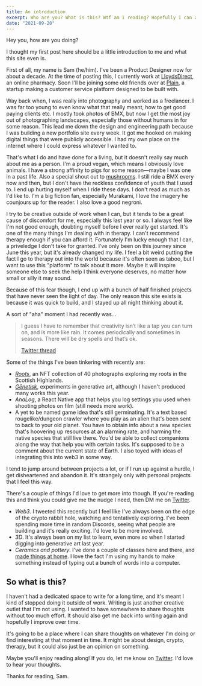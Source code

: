 ```yaml
---
title: An introduction
excerpt: Who are you? What is this? Wtf am I reading? Hopefully I can answer some of those questions in this post. This is a new dedicated space for my writing, something I haven't had for a long time. Enjoy your stay!
date: "2021-09-20"
---
```


Hey you, how are you doing?

I thought my first post here should be a little introduction to me and what this site even is.

First of all, my name is Sam (he/him). I've been a Product Designer now for about a decade. At the time of posting this, I currently work at [LloydsDirect](https://lloydsdirect.co.uk), an online pharmacy. Soon I'll be joining some old friends over at [Plain](https://plain.co), a startup making a customer service platform designed to be built with.

Way back when, I was really into photography and worked as a freelancer. I was far too young to even know what that really meant, how to get good paying clients etc. I mostly took photos of BMX, but now I get the most joy out of photographing landscapes, especially those without humans in for some reason. This lead me down the design and engineering path because I was building a new portfolio site every week. It got me hooked on making digital things that were publicly accessible. I had my own place on the internet where I could express whatever I wanted to.

That's what I do and have done for a living, but it doesn't really say much about me as a person. I'm a proud vegan, which means I obviously love animals. I have a strong affinity to pigs for some reason—maybe I was one in a past life. Also a special shout out to [mushrooms](https://youtu.be/7agK0nkiZpA). I still ride a BMX every now and then, but I don't have the reckless confidence of youth that I used to. I end up hurting myself when I ride these days. I don't read as much as I'd like to. I'm a big fiction fan, especially Murakami, I love the imagery he counjours up for the reader. I also love a good negroni.

I try to be creative outside of work when I can, but it tends to be a great cause of discomfort for me, especially this last year or so. I always feel like I'm not good enough, doubting myself before I ever really get started. It's one of the many things I'm dealing with in therapy. I can't recommend therapy enough if you can afford it. Fortunately I'm lucky enough that I can, a priveledge I don't take for granted. I've only been on this journey since June this year, but it's already changed my life. I feel a bit weird putting the fact I go to therapy out into the world because it's often seen as taboo, but I want to use this "platform" to talk about it more. Maybe it will inspire someone else to seek the help I think everyone deserves, no matter how small or silly it may sound.

Because of this fear though, I end up with a bunch of half finished projects that have never seen the light of day. The only reason this site exists is because it was quick to build, and I stayed up all night thinking about it.

A sort of "aha" moment I had recently was…

> I guess I have to remember that creativity isn’t like a tap you can turn on, and is more like rain. It comes periodically and sometimes in seasons. There will be dry spells and that’s ok.
>
> [Twitter thread](https://twitter.com/samkingco/status/1439378376318492672)

Some of the things I've been tinkering with recently are:

- _[Roots](https://roots.samking.photo/)_, an NFT collection of 40 photographs exploring my roots in the Scottish Highlands.
- _[Gēnetisk](https://genetisk.art/)_, experiments in generative art, although I haven't produced many works this year.
- _AnaLog_, a React Native app that helps you log settings you used when shooting photos on film (still needs more work).
- A yet to be named game idea that's still germinating. It's a text based rougelike/dungeon crawler where you play as an alien that's been sent to back to your old planet. You have to obtain info about a new species that's hoovering up resources at an alarming rate, and harming the native species that still live there. You'd be able to collect companions along the way that help you with certain tasks. It's supposed to be a comment about the current state of Earth. I also toyed with ideas of integrating this into web3 in some way.

I tend to jump around between projects a lot, or if I run up against a hurdle, I get disheartened and abandon it. It's strangely only with personal projects that I feel this way.

There's a couple of things I'd love to get more into though. If you're reading this and think you could give me the nudge I need, then DM me on [Twitter](https://twitter.com/samkingco).

- _Web3_. I tweeted this recently but I feel like I've always been on the edge of the crypto rabbit hole, watching and tentatively exploring. I've been spending more time in random Discords, seeing what people are building and it's really exciting. I'd love to be more involved.
- _3D_. It's always been on my list to learn, even more so when I started digging into generative art last year.
- _Ceramics and pottery_. I've done a couple of classes here and there, and [made things at home](https://twitter.com/samkingco/status/1424667273390874625). I love the fact I'm using my hands to make something instead of typing out a bunch of words into a computer.

## So what is this?

I haven't had a dedicated space to write for a long time, and it's meant I kind of stopped doing it outside of work. Writing is just another creative outlet that I'm not using. I wanted to have somewhere to share thoughts without too much effort. It should also get me back into writing again and hopefully I improve over time.

It's going to be a place where I can share thoughts on whatever I'm doing or find interesting at that moment in time. It might be about design, crypto, therapy, but it could also just be an opinion on something.

Maybe you'll enjoy reading along! If you do, let me know on [Twitter](https://twitter.com/samkingco). I'd love to hear your thoughts.

Thanks for reading, Sam.
